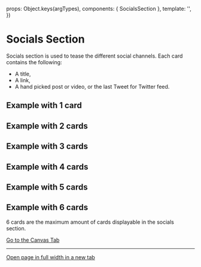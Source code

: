 
<Meta of={SocialsSectionStories} />

  props: Object.keys(argTypes),
  components: { SocialsSection },
  template:
    '<SocialsSection :section-title="sectionTitle" :section-desc="sectionDesc" :feeds="feeds" />',
})

# Socials Section

Socials section is used to tease the different social channels. Each card contains the following:

* A title,
* A link,
* A hand picked post or video, or the last Tweet for Twitter feed.

## Example with 1 card

<Canvas>
  <Story of={SocialsSectionStories.ExampleWith1Card} />
</Canvas>

## Example with 2 cards

<Canvas>
  <Story of={SocialsSectionStories.ExampleWith2Cards} />
</Canvas>

## Example with 3 cards

<Canvas>
  <Story of={SocialsSectionStories.ExampleWith3Cards} />
</Canvas>

## Example with 4 cards

<Canvas>
  <Story of={SocialsSectionStories.ExampleWith4Cards} />
</Canvas>

## Example with 5 cards

<Canvas>
  <Story of={SocialsSectionStories.ExampleWith5Cards} />
</Canvas>

## Example with 6 cards

6 cards are the maximum amount of cards displayable in the socials section.

<Canvas>
  <Story of={SocialsSectionStories.ExampleWith6Cards} />
</Canvas>

<a href="?path=/story/sections-socials--example">Go to the Canvas Tab</a>

***

<a href="?id=sections-content-socials--example&viewMode=story" target="_blank">
  Open page in full width in a new tab
</a>
